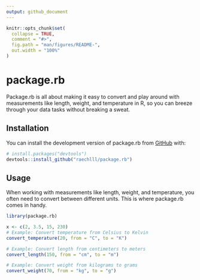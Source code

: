 ```yaml
---
output: github_document
---
```


<!-- README.md is generated from README.Rmd. Please edit that file -->

```r
knitr::opts_chunk$set(
  collapse = TRUE,
  comment = "#>",
  fig.path = "man/figures/README-",
  out.width = "100%"
)
```

# package.rb

<!-- badges: start -->
<!-- badges: end -->

Package.rb is all about making it easy to convert and play around with measurements like length, weight, and temperature in R, so you can breeze through your data tasks without breaking a sweat.

## Installation

You can install the development version of package.rb from [GitHub](https://github.com/) with:

``` r
# install.packages("devtools")
devtools::install_github("raechlll/package.rb")
```

## Usage

When working with measurements like length, weight, and temperature, you often need to convert between different units. This is where package.rb comes in handy.

```r
library(package.rb)

x <- c(2, 3.5, 15, 230)
# Example: Convert temperature from Celsius to Kelvin
convert_temperature(20, from = "C", to = "K")

# Example: Convert length from centimeters to meters
convert_length(150, from = "cm", to = "m")

# Example: Convert weight from kilograms to grams
convert_weight(70, from = "kg", to = "g")
```

